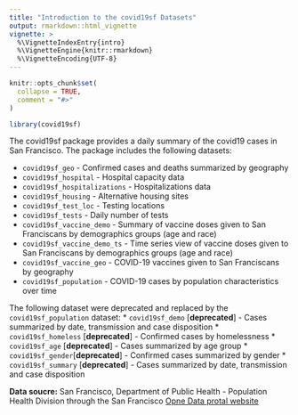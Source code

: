 ```yaml
---
title: "Introduction to the covid19sf Datasets"
output: rmarkdown::html_vignette
vignette: >
  %\VignetteIndexEntry{intro}
  %\VignetteEngine{knitr::rmarkdown}
  %\VignetteEncoding{UTF-8}
---
```


```r
knitr::opts_chunk$set(
  collapse = TRUE,
  comment = "#>"
)
```

```r
library(covid19sf)
```

The covid19sf package provides a daily summary of the covid19 cases in San Francisco. The package includes the following datasets:


* `covid19sf_geo` -  Confirmed cases and deaths summarized by geography
* `covid19sf_hospital` -  Hospital capacity data
* `covid19sf_hospitalizations` -  Hospitalizations data
* `covid19sf_housing` -  Alternative housing sites
* `covid19sf_test_loc` -  Testing locations
* `covid19sf_tests` -  Daily number of tests
* `covid19sf_vaccine_demo` -  Summary of vaccine doses given to San Franciscans by demographics groups (age and race)
* `covid19sf_vaccine_demo_ts` -  Time series view of vaccine doses given to San Franciscans by demographics groups (age and race)
* `covid19sf_vaccine_geo` - COVID-19 vaccines given to San Franciscans by geography
* `covid19sf_population` - COVID-19 cases by population characteristics over time

The following dataset were deprecated and replaced by the `covid19sf_population` dataset:
* `covid19sf_demo` [**deprecated**] -  Cases summarized by date, transmission and case disposition
* `covid19sf_homeless` [**deprecated**] -  Confirmed cases by homelessness
* `covid19sf_age` [**deprecated**] -  Cases summarized by age group
* `covid19sf_gender`[**deprecated**] -  Confirmed cases summarized by gender
* `covid19sf_summary` [**deprecated**] -  Cases summarized by date, transmission and case disposition

**Data soucre:** San Francisco, Department of Public Health - Population Health Division through the San Francisco [Opne Data protal website](https://datasf.org/opendata/)

